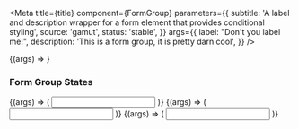 

<Meta
  title={title}
  component={FormGroup}
  parameters={{
    subtitle:
      'A label and description wrapper for a form element that provides conditional styling',
    source: 'gamut',
    status: 'stable',
  }}
  args={{
    label: "Don't you label me!",
    description: 'This is a form group, it is pretty darn cool',
  }}
/>

<Canvas>
  <Story name="FormGroup">{(args) => <FormGroup {...args} />}</Story>
</Canvas>

<PropsTable story="FormGroup" />

### Form Group States

<Canvas>
  <Story name="FormGroupRequired">
    {(args) => (
      <FormGroup
        required
        label="I am required!!"
        description="You can tell by the asterisk."
      >
        <Input />
      </FormGroup>
    )}
  </Story>
  <Story name="FormGroupError">
    {(args) => (
      <FormGroup
        required
        label="I am also required!!"
        description="You can tell by the asterisk."
        error="You messed up dude."
      >
        <Input defaultValue=">_>" error />
      </FormGroup>
    )}
  </Story>
  <Story name="FormGroupVerified">
    {(args) => (
      <FormGroup label="I am also required!!" required>
        <Input defaultValue="Good job!" verified />
      </FormGroup>
    )}
  </Story>
</Canvas>
